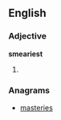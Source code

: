 ==English==

===Adjective===
'''smeariest'''

# {{superlative of|smeary}}

===Anagrams===
* [[masteries#English|masteries]]